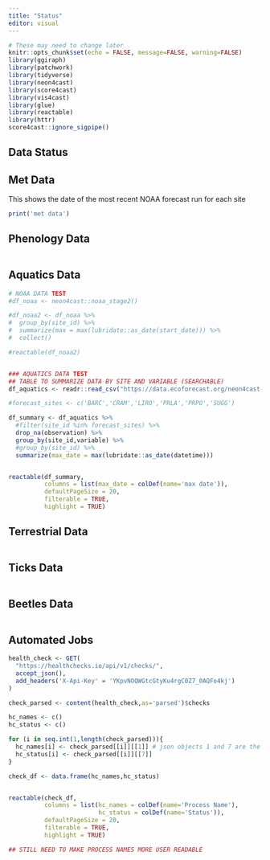 ```yaml
---
title: "Status"
editor: visual
---
```


```r
# These may need to change later 
knitr::opts_chunk$set(echo = FALSE, message=FALSE, warning=FALSE)
library(ggiraph)
library(patchwork)
library(tidyverse)
library(neon4cast)
library(score4cast)
library(vis4cast)
library(glue)
library(reactable)
library(httr)
score4cast::ignore_sigpipe()

```

## Data Status

::: panel-tabset

## Met Data
This shows the date of the most recent NOAA forecast run for each site
```r
print('met data')
```

## Phenology Data

```r
```

## Aquatics Data

```r
# NOAA DATA TEST 
#df_noaa <- neon4cast::noaa_stage2()

#df_noaa2 <- df_noaa %>% 
#  group_by(site_id) %>% 
#  summarize(max = max(lubridate::as_date(start_date))) %>% 
#  collect()

#reactable(df_noaa2)


### AQUATICS DATA TEST 
## TABLE TO SUMMARIZE DATA BY SITE AND VARIABLE (SEARCHABLE)
df_aquatics <- readr::read_csv("https://data.ecoforecast.org/neon4cast-targets/aquatics/aquatics-targets.csv.gz")

#forecast_sites <- c('BARC','CRAM','LIRO','PRLA','PRPO','SUGG')

df_summary <- df_aquatics %>%
  #filter(site_id %in% forecast_sites) %>%
  drop_na(observation) %>%
  group_by(site_id,variable) %>%
  #group_by(site_id) %>%
  summarize(max_date = max(lubridate::as_date(datetime)))


reactable(df_summary, 
          columns = list(max_date = colDef(name='max date')),
          defaultPageSize = 20, 
          filterable = TRUE, 
          highlight = TRUE)


```

## Terrestrial Data

```r
```

## Ticks Data

```r
```

## Beetles Data

```r
```


## Automated Jobs

```r
health_check <- GET(
  "https://healthchecks.io/api/v1/checks/",
  accept_json(),
  add_headers('X-Api-Key' = 'YKpvNOQWGtcGtyKu4rgC0Z7_0AQFo4kj')
)

check_parsed <- content(health_check,as='parsed')$checks

hc_names <- c()
hc_status <- c()

for (i in seq.int(1,length(check_parsed))){
  hc_names[i] <- check_parsed[[i]][[1]] # json objects 1 and 7 are the name and status, respectively
  hc_status[i] <- check_parsed[[i]][[7]]
}

check_df <- data.frame(hc_names,hc_status)


reactable(check_df,
          columns = list(hc_names = colDef(name='Process Name'),
                         hc_status = colDef(name='Status')),
          defaultPageSize = 20,
          filterable = TRUE,
          highlight = TRUE)

## STILL NEED TO MAKE PROCESS NAMES MORE USER READABLE 
```

:::
